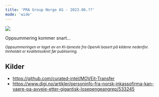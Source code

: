 ```yaml
---
title: 'PRA Group Norge AS - 2023.06.??'
mode: 'wide'
---
```


<Frame>
<img src="/images/pra-group.png" noZoom/>
</Frame>

Oppsummering kommer snart...

<sup><i>Oppsummeringen er laget av en KI-tjeneste fra OpenAI basert på kildene nedenfor. Innholdet er kvalitetssikret før publisering.</i></sup>

## Kilder
- https://github.com/curated-intel/MOVEit-Transfer
- https://www.digi.no/artikler/personinfo-fra-norsk-inkassofirma-kan-vaere-pa-avveie-etter-gigantisk-losepengeangrep/533245
